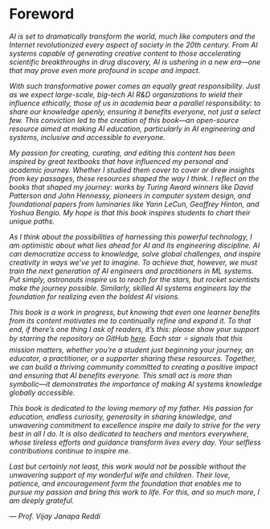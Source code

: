 # Foreword {.unnumbered}

<style>
.italic-section {
  font-style: italic;
}
</style>

<div class="italic-section">

AI is set to dramatically transform the world, much like computers and the Internet revolutionized every aspect of society in the 20th century. From AI systems capable of generating creative content to those accelerating scientific breakthroughs in drug discovery, AI is ushering in a new era—one that may prove even more profound in scope and impact.

With such transformative power comes an equally great responsibility. Just as we expect large-scale, big-tech AI R&D organizations to wield their influence ethically, those of us in academia bear a parallel responsibility: to share our knowledge openly, ensuring it benefits everyone, not just a select few. This conviction led to the creation of this book—an open-source resource aimed at making AI education, particularly in AI engineering and systems, inclusive and accessible to everyone.

My passion for creating, curating, and editing this content has been inspired by great textbooks that have influenced my personal and academic journey. Whether I studied them cover to cover or drew insights from key passages, these resources shaped the way I think. I reflect on the books that shaped my journey: works by Turing Award winners like David Patterson and John Hennessy, pioneers in computer system design, and foundational papers from luminaries like Yann LeCun, Geoffrey Hinton, and Yoshua Bengio. My hope is that this book inspires students to chart their unique paths.

As I think about the possibilities of harnessing this powerful technology, I am optimistic about what lies ahead for AI and its engineering discipline. AI can democratize access to knowledge, solve global challenges, and inspire creativity in ways we've yet to imagine. To achieve that, however, we must train the next generation of AI engineers and practitioners in ML systems. Put simply, astronauts inspire us to reach for the stars, but rocket scientists make the journey possible. Similarly, skilled AI systems engineers lay the foundation for realizing even the boldest AI visions.

This book is a work in progress, but knowing that even one learner benefits from its content motivates me to continually refine and expand it. To that end, if there's one thing I ask of readers, it's this: please show your support by starring the repository on GitHub [here](https://github.com/harvard-edge/cs249r_book). Each star ⭐ signals that this mission matters, whether you're a student just beginning your journey, an educator, a practitioner, or a supporter sharing these resources. Together, we can build a thriving community committed to creating a positive impact and ensuring that AI benefits everyone. This small act is more than symbolic—it demonstrates the importance of making AI systems knowledge globally accessible.

This book is dedicated to the loving memory of my father. His passion for education, endless curiosity, generosity in sharing knowledge, and unwavering commitment to excellence inspire me daily to strive for the very best in all I do. It is also dedicated to teachers and mentors everywhere, whose tireless efforts and guidance transform lives every day. Your selfless contributions continue to inspire me.

Last but certainly not least, this work would not be possible without the unwavering support of my wonderful wife and children. Their love, patience, and encouragement form the foundation that enables me to pursue my passion and bring this work to life. For this, and so much more, I am deeply grateful.


— Prof. Vijay Janapa Reddi

</div>
